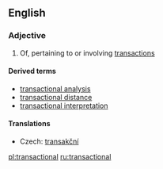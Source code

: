 ==English==

===Adjective===
{{en-adj}}

# Of, pertaining to or involving [[transaction]]s

====Derived terms====
*[[transactional analysis]]
*[[transactional distance]]
*[[transactional interpretation]]

====Translations====
{{trans-top|of, pertaining to or involving transactions}}
* Czech: [[transakční]]
{{trans-mid}}
{{trans-bottom}}

[[pl:transactional]]
[[ru:transactional]]
